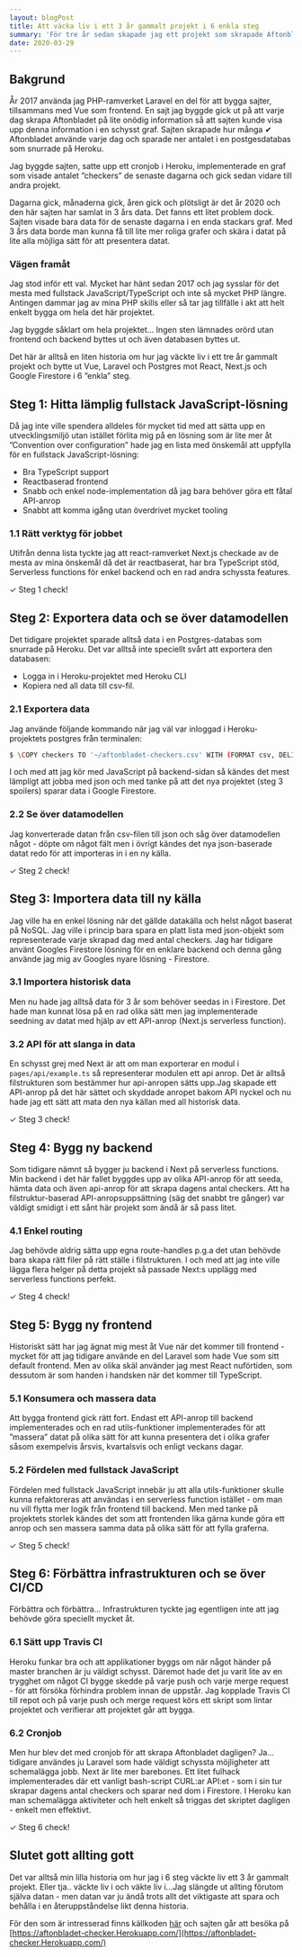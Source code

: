 ```yaml
---
layout: blogPost
title: Att väcka liv i ett 3 år gammalt projekt i 6 enkla steg
summary: 'För tre år sedan skapade jag ett projekt som skrapade Aftonbladet dagligen. Det här är historien om vad som hände 3 år senare.'
date: 2020-03-29
---
```


## Bakgrund
År 2017 använda jag PHP-ramverket Laravel en del för att bygga sajter, tillsammans med Vue som frontend. En sajt jag byggde gick ut på att varje dag skrapa Aftonbladet på lite onödig information så att sajten kunde visa upp denna information i en schysst graf. Sajten skrapade hur många ✔ Aftonbladet använde varje dag och sparade ner antalet i en postgesdatabas som snurrade på Heroku. 

Jag byggde sajten, satte upp ett cronjob i Heroku, implementerade en graf som visade antalet ”checkers” de senaste dagarna och gick sedan vidare till andra projekt. 

Dagarna gick, månaderna gick, åren gick och plötsligt är det år 2020 och den här sajten har samlat in 3 års data. Det fanns ett litet problem dock. Sajten visade bara data för de senaste dagarna i en enda stackars graf. Med 3 års data borde man kunna få till lite mer roliga grafer och skära i datat på lite alla möjliga sätt för att presentera datat.

### Vägen framåt
Jag stod inför ett val. Mycket har hänt sedan 2017 och jag sysslar för det mesta med fullstack JavaScript/TypeScript och inte så mycket PHP längre. Antingen dammar jag av mina PHP skills eller så tar jag tillfälle i akt att helt enkelt bygga om hela det här projektet. 

Jag byggde såklart om hela projektet… Ingen sten lämnades orörd utan frontend och backend byttes ut och även databasen byttes ut. 

Det här är alltså en liten historia om hur jag väckte liv i ett tre år gammalt projekt och bytte ut Vue, Laravel och Postgres mot React, Next.js och Google Firestore i 6 ”enkla” steg.

## Steg 1: Hitta lämplig fullstack JavaScript-lösning
Då jag inte ville spendera alldeles för mycket tid med att sätta upp en utvecklingsmiljö utan istället förlita mig på en lösning som är lite mer åt ”Convention over configuration” hade jag en lista med önskemål att uppfylla för en fullstack JavaScript-lösning:

* Bra TypeScript support
* Reactbaserad frontend
* Snabb och enkel node-implementation då jag bara behöver göra ett fåtal API-anrop
* Snabbt att komma igång utan överdrivet mycket tooling

### 1.1 Rätt verktyg för jobbet
Utifrån denna lista tyckte jag att react-ramverket Next.js checkade av de mesta av mina önskemål då det är reactbaserat, har bra TypeScript stöd, Serverless functions för enkel backend och en rad andra schyssta features.

✓ Steg 1 check!
 
## Steg 2: Exportera data och se över datamodellen
Det tidigare projektet sparade alltså data i en Postgres-databas som snurrade på Heroku. Det var alltså inte speciellt svårt att exportera den databasen:

* Logga in i Heroku-projektet med Heroku CLI
* Kopiera ned all data till csv-fil.

### 2.1 Exportera data
Jag använde följande kommando när jag väl var inloggad i Heroku-projektets postgres från terminalen: 

```bash
$ \COPY checkers TO '~/aftonbladet-checkers.csv' WITH (FORMAT csv, DELIMITER ',',  HEADER true);
```

I och med att jag kör med JavaScript på backend-sidan så kändes det mest lämpligt att jobba med json och med tanke på att det nya projektet (steg 3 spoilers)  sparar data i Google Firestore.

### 2.2 Se över datamodellen
Jag konverterade datan från csv-filen till json och såg över datamodellen något - döpte om något fält men i övrigt kändes det nya json-baserade datat redo för att importeras in i en ny källa.

✓ Steg 2 check!

## Steg 3: Importera data till ny källa
Jag ville ha en enkel lösning när det gällde datakälla och helst något baserat på NoSQL. Jag ville i princip bara spara en platt lista med json-objekt som representerade varje skrapad dag med antal checkers. Jag har tidigare använt Googles Firestore lösning för en enklare backend och denna gång använde jag mig av Googles nyare lösning - Firestore.

### 3.1 Importera historisk data
Men nu hade jag alltså data för 3 år som behöver seedas in i Firestore. Det hade man kunnat lösa på en rad olika sätt men jag implementerade seedning av datat med hjälp av ett API-anrop (Next.js serverless function).


### 3.2 API för att slanga in data
En schysst grej med Next är att om man exporterar en modul i `pages/api/example.ts` så representerar modulen ett api anrop. Det är alltså filstrukturen som bestämmer hur api-anropen sätts upp.Jag skapade ett API-anrop på det här sättet och skyddade anropet bakom API nyckel och nu hade jag ett sätt att mata den nya källan med all historisk data. 

✓ Steg 3 check!

## Steg 4: Bygg ny backend
Som tidigare nämnt så bygger ju backend i Next på serverless functions. Min backend i det här fallet byggdes upp av olika API-anrop för att seeda, hämta data och även api-anrop för att skrapa dagens antal checkers. Att ha filstruktur-baserad API-anropsuppsättning (säg det snabbt tre gånger) var väldigt smidigt i ett sånt här projekt som ändå är så pass litet.

### 4.1 Enkel routing
Jag behövde aldrig sätta upp egna route-handles p.g.a det utan behövde bara skapa rätt filer på rätt ställe i filstrukturen. I och med att jag inte ville lägga flera helger på detta projekt så passade Next:s upplägg med serverless functions perfekt.

✓ Steg 4 check!

## Steg 5: Bygg ny frontend
Historiskt sätt har jag ägnat mig mest åt Vue när det kommer till frontend - mycket för att jag tidigare använde en del Laravel  som hade Vue som sitt default frontend. Men av olika skäl använder jag mest React nuförtiden, som dessutom är som handen i handsken när det kommer till TypeScript.

### 5.1 Konsumera och massera data
Att bygga frontend gick rätt fort. Endast ett API-anrop till backend implementerades och en rad utils-funktioner implementerades för att ”massera” datat på olika sätt för att kunna presentera det i olika grafer såsom exempelvis årsvis, kvartalsvis och enligt veckans dagar.

### 5.2 Fördelen med fullstack JavaScript
Fördelen med fullstack JavaScript innebär ju att alla utils-funktioner skulle kunna refaktoreras att användas i en serverless function istället - om man nu vill flytta mer logik från frontend till backend. Men med tanke på projektets storlek kändes det som att frontenden lika gärna kunde göra ett anrop och sen massera samma data på olika sätt för att fylla graferna. 

✓ Steg 5 check!

## Steg 6: Förbättra infrastrukturen och se över CI/CD
Förbättra och förbättra… Infrastrukturen tyckte jag egentligen inte att jag behövde göra speciellt mycket åt. 

### 6.1 Sätt upp Travis CI
Heroku funkar bra och att applikationer byggs om när något händer på master branchen är ju väldigt schysst. Däremot hade det ju varit lite av en trygghet om något CI bygge skedde på varje push och varje merge request - för att försöka förhindra problem innan de uppstår. 
Jag kopplade Travis CI till repot och på varje push och merge request körs ett skript som lintar projektet och verifierar att projektet går att bygga.

### 6.2 Cronjob
Men hur blev det med cronjob för att skrapa Aftonbladet dagligen? Ja… tidigare användes ju Laravel som hade väldigt schyssta möjligheter att schemalägga jobb. Next är lite mer barebones. Ett litet fulhack implementerades där ett vanligt bash-script CURL:ar API:et - som i sin tur skrapar dagens antal checkers och sparar ned dom i Firestore. I Heroku kan man schemalägga aktiviteter och helt enkelt så triggas det skriptet dagligen - enkelt men effektivt.

✓ Steg 6 check!

## Slutet gott allting gott
Det var alltså min lilla historia om hur jag i 6 steg väckte liv ett 3 år gammalt projekt. Eller tja.. väckte liv i och väkte liv i...Jag slängde ut allting förutom själva datan - men datan var ju ändå trots allt det viktigaste att spara och behålla i en återuppståndelse likt denna historia.

För den som är intresserad finns källkoden [här](https://github.com/danielv14/aftonbladet-checkr-next) och sajten går att besöka på [https://aftonbladet-checker.Herokuapp.com/](https://aftonbladet-checker.Herokuapp.com/)

